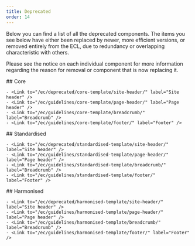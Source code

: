 ```yaml
---
title: Deprecated
order: 14
---
```



Below you can find a list of all the deprecated components. The items you see below have either been replaced by newer, more efficient versions, or removed entirely from the ECL, due to redundancy or overlapping characteristic with others.

Please see the notice on each individual component for more information regarding the reason for removal or component that is now replacing it.

<Row spacing="pv-m">
  <Col col="12 s-6 l-4" spacing="pv-m">
    ## Core

    - <Link to="/ec/deprecated/core-template/site-header/" label="Site header" />
    - <Link to="/ec/guidelines/core-template/page-header/" label="Page header" />
    - <Link to="/ec/guidelines/core-template/breadcrumb/" label="Breadcrumb" />
    - <Link to="/ec/guidelines/core-template/footer/" label="Footer" />

  </Col>
  <Col col="12 s-6 l-4" spacing="pv-m">
    ## Standardised

    - <Link to="/ec/deprecated/standardised-template/site-header/" label="Site header" />
    - <Link to="/ec/guidelines/standardised-template/page-header/" label="Page header" />
    - <Link to="/ec/guidelines/standardised-template/breadcrumb/" label="Breadcrumb" />
    - <Link to="/ec/guidelines/standardised-template/footer/" label="Footer" />

  </Col>
  <Col col="12 s-6 l-4" spacing="pv-m">
    ## Harmonised

    - <Link to="/ec/deprecated/harmonised-template/site-header/" label="Site header" />
    - <Link to="/ec/guidelines/harmonised-template/page-header/" label="Page header" />
    - <Link to="/ec/guidelines/harmonised-template/breadcrumb/" label="Breadcrumb" />
    - <Link to="/ec/guidelines/harmonised-template/footer/" label="Footer" />

  </Col>
</row>
